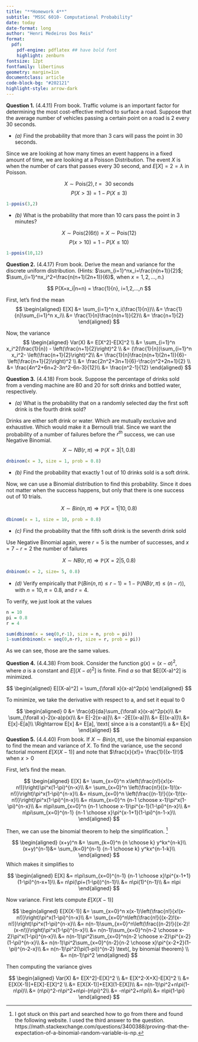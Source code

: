 ```yaml
---
title: "**Homework 4**"
subtitle: "MSSC 6010- Computational Probability"
date: today
date-format: long
author: "Henri Medeiros Dos Reis"
format: 
  pdf:
    pdf-engine: pdflatex ## have bold font
    highlight: zenburn
fontsize: 12pt
fontfamily: libertinus
geometry: margin=1in
documentclass: article
code-block-bg: "#202121"
highlight-style: arrow-dark
---
```


::: {.hidden}
\def\bx{\mathbf{x}}
\def\bX{\mathbf{X}}
\def\bg{\mathbf{g}}
\def\bw{\mathbf{w}}
\def\bb{\mathbf{b}}
\def\bu{\mathbf{u}}
\def\bbeta{\boldsymbol \beta}
\def\bgamma{\boldsymbol \gamma}
\def\bep{\boldsymbol \epsilon}
\def\bH{\mathbf{H}}
\def\bX{\mathbf{X}}
\def\by{\mathbf{y}}
\def\bH{\mathbf{H}}
\def\bI{\mathbf{I}}
\def\bS{\mathbf{S}}
\def\bU{\mathbf{U}}
\def\bV{\mathbf{V}}
\def\bW{\mathbf{W}}
\def\bD{\mathbf{D}}
\def\T{\text{T}}
\def\cov{\mathrm{Cov}}
\def\cor{\mathrm{Corr}}
\def\var{\mathrm{Var}}
\def\E{\mathrm{E}}
\def\P{\mathbb{P}}
\def\bmu{\boldsymbol \mu}
<!-- \DeclareMathOperator*{\argmin}{arg\,min} -->
\def\Trace{\text{Trace}}
:::

**Question 1.** (4.4.11) From book. Traffic volume is an important factor for determining the most cost-effective method to surface a road. Suppose that the average number of vehicles passing a certain point on a road is 2 every 30 seconds. 


- *(a)* Find the probability that more than 3 cars will pass the point in 30 seconds. 

Since we are looking at how many times an event happens in a fixed amount of time, we are looiking at a Poisson Distribution. The event $X$ is when the number of cars that passes every 30 second, and $E[X]=2=\lambda$ in Poisson. 

$$
X\sim \mathrm{Pois}(2), t = \text{ 30 seconds}
$$
$$
P(X>3) = 1-P(X\leq3)
$$
```r
1-ppois(3,2)
```


- *(b)* What is the probability that more than 10 cars pass the point in 3 minutes?

$$
X\sim \mathrm{Pois}(2(6t)) = X\sim \mathrm{Pois}(12)
$$
$$
P(x>10) = 1-P(X\leq10)
$$
```r
1-ppois(10,12)
```

\newpage

**Question 2.** (4.4.17) From book. Derive the mean and variance for the discrete uniform distribution. 
(Hints: $\sum_{i=1}^nx_i=\frac{n(n+1)}{2}$; $\sum_{i=1}^nx_i^2=\frac{n(n+1)(2n+1)}{6}$, when $x=1,2,...,n$.)

$$
P(X=x_i|n=n) = \frac{1}{n}, i=1,2,...,n
$$

First, let's find the mean
$$
\begin{aligned}
E[X] &= \sum_{i=1}^n x_i(\frac{1}{n})\\
&= \frac{1}{n}\sum_{i=1}^n x_i\\
&= \frac{1}{n}\frac{n(n+1)}{2}\\
&= \frac{n+1}{2}
\end{aligned}
$$

Now, the variance
$$
\begin{aligned}
Var(X) &= E[X^2]-E[X]^2 \\
&= \sum_{i=1}^n x_i^2(\frac{1}{n}) - \left(\frac{n+1}{2}\right)^2 \\
&= (\frac{1}{n})\sum_{i=1}^n x_i^2- \left(\frac{n+1}{2}\right)^2\\
&= \frac{1}{n}\frac{n(n+1)(2n+1)}{6}- \left(\frac{n+1}{2}\right)^2 \\
&= \frac{2n^2+3n+1}{6}-\frac{n^2+2n+1}{2} \\
&= \frac{4n^2+6n+2-3n^2-6n-3}{12}\\
&= \frac{n^2-1}{12}
\end{aligned}
$$
\newpage


**Question 3.** (4.4.18) From book. Suppose the percentage of drinks sold from a vending machine are $80%$ and $20%$ for soft drinks and bottled water, respectively. 


- *(a)* What is the probability that on a randomly selected day the first soft drink is the fourth drink sold?

Drinks are either soft drink or water. Which are mutually exclusive and exhaustive. Which would make it a Bernoulli trial. Since we want the probability of a number of failures before the $r^{th}$ success, we can use Negative Binomial. 
$$
X\sim NB(r,\pi) \Rightarrow \P(X= 3|1,0.8)
$$

```r
dnbinom(x = 3, size = 1, prob = 0.8)
```


- *(b)* Find the probability that exactly 1 out of 10 drinks sold is a soft drink. 

Now, we can use a Binomial distribution to find this probability. Since it does not matter when the success happens, but only that there is one success out of 10 trials. 

$$
X\sim Bin(n,\pi) \Rightarrow \P(X= 1|10,0.8)
$$

```r
dbinom(x = 1, size = 10, prob = 0.8)
```


- *(c)* Find the probability that the fifth soft drink is the seventh drink sold 

Use Negative Binomial again, were $r=5$ is the number of successes, and $x=7-r=2$ the number of failures 

$$
X\sim NB(r,\pi) \Rightarrow \P(X= 2|5,0.8)
$$
```r
dnbinom(x = 2, size= 5, 0.8)
```


- *(d)* Verify empirically that $\P(Bin(n,\pi)\leq r-1) = 1-\P(NB(r,\pi)\leq(n-r))$, with $n=10,\pi = 0.8$, and $r=4$. 

To verify, we just look at the values

```r
n = 10
pi = 0.8
r = 4

sum(dbinom(x = seq(0,r-1), size = n, prob = pi))
1-sum(dnbinom(x = seq(0,n-r), size = r, prob = pi))
```
As we can see, those are the same values. 


**Question 4.** (4.4.38) From book. Consider the function $g(x) = (x-a)^2$, where $a$ is a constant and $E[(X-a)^2]$ is finite. Find $a$ so that $E[(X-a)^2] is minimized. 

$$
\begin{aligned}
E[(X-a)^2] = \sum_{\forall x}(x-a)^2p(x)
\end{aligned}
$$

To minimize, we take the derivative with respect to a, and set it equal to 0 

$$
\begin{aligned}
0 &= \frac{d}{da}\sum_{\forall x}(x-a)^2p(x)\\
&= \sum_{\forall x}-2(x-a)p(x)\\
&= E[-2(x-a)]\\
&= -2E[(x-a)]\\
&= E[(x-a)]\\
&= E[x]-E[a]\\
\Rightarrow E[x] &= E[a], \text{ since a is a constant}\\
a &= E[x]
\end{aligned}
$$
**Question 5.** (4.4.40) From book. If $X\sim Bin(n,\pi)$, use the binomial expansion to find the mean and variance of $X$. To find the variance, use the second factorial moment $E[X(X-1)]$ and note that $\frac{x}{x!}= \frac{1}{(x-1)!}$ when $x>0$

First, let's find the mean. 

$$
\begin{aligned}
E[X] &= \sum_{x=0}^n x\left(\frac{n!}{x!(x-n!)}\right)\pi^x(1-\pi)^{n-x}\\
&= \sum_{x=0}^n \left(\frac{n!}{(x-1)!(x-n!)}\right)\pi^x(1-\pi)^{n-x}\\
&= n\sum_{x=0}^n \left(\frac{(n-1)!}{(x-1)!(x-n!)}\right)\pi^x(1-\pi)^{n-x}\\
&= n\sum_{x=0}^n {n-1 \choose x-1}\pi^x(1-\pi)^{n-x}\\
&= n\pi\sum_{x=0}^n {n-1 \choose x-1}\pi^{x-1}(1-\pi)^{n-x}\\
&= n\pi\sum_{x=0}^{n-1} {n-1 \choose x}\pi^{x-1+1}(1-\pi)^{n-1-x}\\
\end{aligned}
$$


Then, we can use the binomial theorem to help the simplification. [^1]

$$
\begin{aligned}
(x+y)^n &= \sum_{k=0}^n {n \choose k} y^kx^{n-k}\\
(x+y)^{n-1}&= \sum_{k=0}^{n-1} {n-1 \choose k} y^kx^{n-1-k}\\
\end{aligned}
$$
Which makes it simplifies to 

$$
\begin{aligned}
E[X]
&= n\pi\sum_{x=0}^{n-1} {n-1 \choose x}\pi^{x-1+1}(1-\pi)^{n-x+1}\\
&= n\pi(\pi+(1-\pi))^{n-1}\\
&= n\pi(1)^{n-1}\\
&= n\pi
\end{aligned}
$$

[^1]: I got stuck on this part and searched how to go from there and found the following website. I used the third answer to the question.  https://math.stackexchange.com/questions/3400388/proving-that-the-expectation-of-a-binomial-random-variable-is-np.


Now variance. First lets compute $E[X(X-1)]$

$$
\begin{aligned}
E[X(X-1)] &= \sum_{x=0}^n x(x-1)\left(\frac{n!}{x!(x-n!)}\right)\pi^x(1-\pi)^{n-x}\\
&= \sum_{x=0}^n\left(\frac{n!}{(x-2)!(x-n!)}\right)\pi^x(1-\pi)^{n-x}\\
&= n(n-1)\sum_{x=0}^n\left(\frac{(n-2)!}{(x-2)!(x-n!)}\right)\pi^x(1-\pi)^{n-x}\\
&= n(n-1)\sum_{x=0}^n{n-2 \choose x-2}\pi^x(1-\pi)^{n-x}\\
&= n(n-1)\pi^2\sum_{x=0}^n{n-2 \choose x-2}\pi^{x-2}(1-\pi)^{n-x}\\
&= n(n-1)\pi^2\sum_{x=0}^{n-2}{n-2 \choose x}\pi^{x-2+2}(1-\pi)^{n-2-x}\\
&= n(n-1)\pi^2(\pi(1-pi))^{n-2} \text{, by binomial theorem} \\
&= n(n-1)\pi^2
\end{aligned}
$$


Then computing the variance gives

$$
\begin{aligned}
Var(X) &= E[X^2]-E[X]^2 \\
&= E[X^2-X+X]-E[X]^2 \\
&= E[X(X-1)]+E[X]-E[X]^2 \\
&= E[X(X-1)]+E[X](1-E[X])\\
&= n(n-1)\pi^2+n\pi(1-n\pi)\\
&= (n\pi)^2-n\pi^2+n\pi-(n\pi)^2\\
&= -n\pi^2+n\pi\\
&= n\pi(1-\pi)
\end{aligned}
$$


